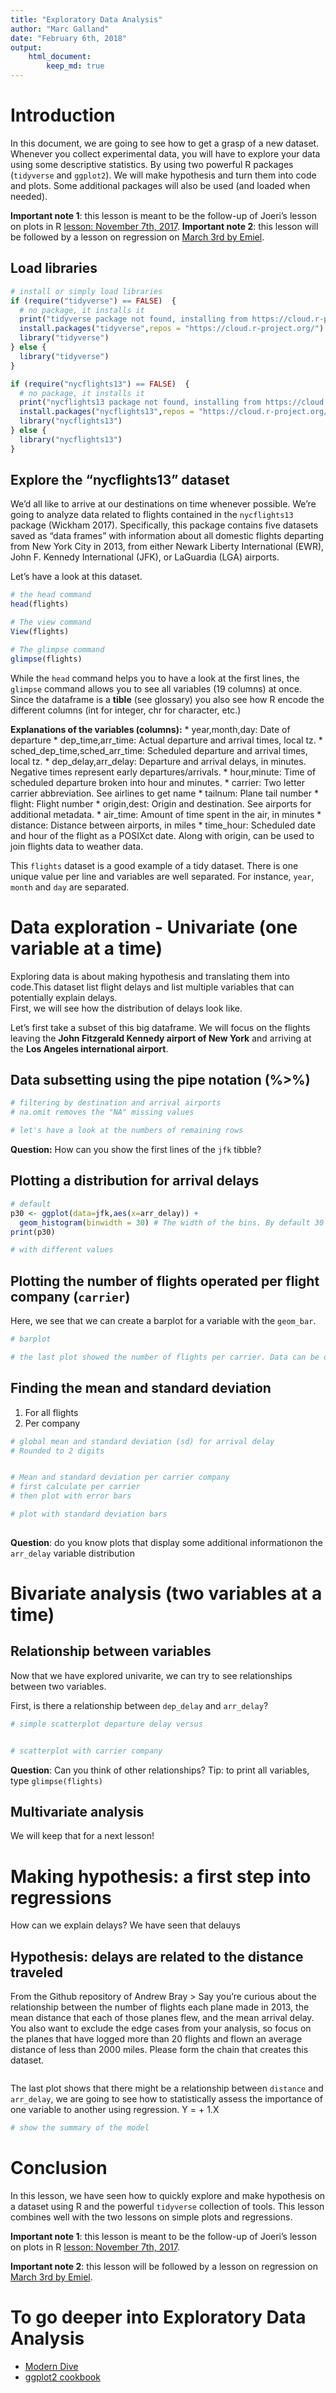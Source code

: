 ```yaml
---
title: "Exploratory Data Analysis"
author: "Marc Galland"
date: "February 6th, 2018"
output:
    html_document:
        keep_md: true
---
```

# Introduction
In this document, we are going to see how to get a grasp of a new dataset. Whenever you collect experimental data, you will have to explore your data using some descriptive statistics. By using two powerful R packages (``tidyverse`` and ``ggplot2``). We will make hypothesis and turn them into code and plots.
Some additional packages will also be used (and loaded when needed).

__Important note 1__: this lesson is meant to be the follow-up of Joeri's lesson on plots in R [lesson: November 7th, 2017](https://github.com/ScienceParkStudyGroup/studyGroup/blob/gh-pages/lessons/20171107_Simple_plots_with_R_Joeri/20171107_simple_plots_with_r_session.Rmd). 
__Important note 2__: this lesson will be followed by a lesson on regression on [March 3rd by Emiel](https://github.com/ScienceParkStudyGroup/studyGroup/issues/19). 

## Load libraries 
```r
# install or simply load libraries
if (require("tidyverse") == FALSE)  {
  # no package, it installs it
  print("tidyverse package not found, installing from https://cloud.r-project.org/")
  install.packages("tidyverse",repos = "https://cloud.r-project.org/")  
  library("tidyverse")
} else {
  library("tidyverse")
}

if (require("nycflights13") == FALSE)  {
  # no package, it installs it
  print("nycflights13 package not found, installing from https://cloud.r-project.org/")
  install.packages("nycflights13",repos = "https://cloud.r-project.org/")  
  library("nycflights13")
} else {
  library("nycflights13")
}
```

## Explore the "nycflights13" dataset
We’d all like to arrive at our destinations on time whenever possible. We’re going to analyze data related to flights contained in the ``nycflights13`` package (Wickham 2017). Specifically, this package contains five datasets saved as “data frames” with information about all domestic flights departing from New York City in 2013, from either Newark Liberty International (EWR), John F. Kennedy International (JFK), or LaGuardia (LGA) airports.

Let's have a look at this dataset. 
```r
# the head command
head(flights)

# The view command
View(flights)

# The glimpse command
glimpse(flights)
```

While the ``head`` command helps you to have a look at the first lines, the ``glimpse`` command allows you to see all variables (19 columns) at once. Since the dataframe is a **tible** (see glossary) you also see how R encode the different columns (int for integer, chr for character, etc.)

**Explanations of the variables (columns):**
* year,month,day: Date of departure
* dep_time,arr_time: Actual departure and arrival times, local tz.
* sched_dep_time,sched_arr_time: Scheduled departure and arrival times, local tz.
* dep_delay,arr_delay: Departure and arrival delays, in minutes. Negative times represent early departures/arrivals.
* hour,minute: Time of scheduled departure broken into hour and minutes.
* carrier: Two letter carrier abbreviation. See airlines to get name
* tailnum: Plane tail number
* flight: Flight number
* origin,dest: Origin and destination. See airports for additional metadata.
* air_time: Amount of time spent in the air, in minutes
* distance: Distance between airports, in miles
* time_hour: Scheduled date and hour of the flight as a POSIXct date. Along with origin, can be used to join flights data to weather data.

This ``flights`` dataset is a good example of a tidy dataset. There is one unique value per line and variables are well separated. For instance, ``year``, ``month`` and ``day`` are separated. 

# Data exploration - Univariate (one variable at a time)
Exploring data is about making hypothesis and translating them into code.This dataset list flight delays and list multiple variables that can potentially explain delays.    
First, we will see how the distribution of delays look like. 

Let's first take a subset of this big dataframe. We will focus on the flights leaving the **John Fitzgerald Kennedy airport of New York** and arriving at the **Los Angeles international airport**.  

## Data subsetting using the pipe notation (%>%)
```r
# filtering by destination and arrival airports   
# na.omit removes the "NA" missing values

# let's have a look at the numbers of remaining rows

```
**Question:** How can you show the first lines of the ``jfk`` tibble?  

## Plotting a distribution for arrival delays
```r
# default 
p30 <- ggplot(data=jfk,aes(x=arr_delay)) + 
  geom_histogram(binwidth = 30) # The width of the bins. By default 30
print(p30)

# with different values 

```

## Plotting the number of flights operated per flight company (``carrier``)
Here, we see that we can create a barplot for a variable with the ``geom_bar``. 
```r
# barplot

# the last plot showed the number of flights per carrier. Data can be obtained with:

```

## Finding the mean and standard deviation 
1. For all flights
2. Per company
```r
# global mean and standard deviation (sd) for arrival delay
# Rounded to 2 digits


# Mean and standard deviation per carrier company
# first calculate per carrier 
# then plot with error bars

# plot with standard deviation bars
  
```
**Question**: do you know plots that display some additional informationon the ``arr_delay`` variable distribution  

# Bivariate analysis (two variables at a time)
## Relationship between variables
Now that we have explored univarite, we can try to see relationships between two variables. 

First, is there a relationship between ``dep_delay`` and ``arr_delay``?
```r
# simple scatterplot departure delay versus 


# scatterplot with carrier company 

```

**Question**: Can you think of other relationships? Tip: to print all variables, type ``glimpse(flights)`` 

## Multivariate analysis
We will keep that for a next lesson!

# Making hypothesis: a first step into regressions
How can we explain delays? We have seen that delauys 

## Hypothesis: delays are related to the distance traveled
From the Github repository of Andrew Bray
> Say you're curious about the relationship between the number of flights each plane made in 2013, the mean distance that each of those planes flew, and the mean arrival delay. You also want to exclude the edge cases from your analysis, so focus on the planes that have logged more than 20 flights and flown an average distance of less than 2000 miles. Please form the chain that creates this dataset.


```r

```

The last plot shows that there might be a relationship between ``distance`` and ``arr_delay``, we are going to see how to statistically assess the importance of one variable to another using regression. 
Y = \beta0 + \beta1.X

```r

# show the summary of the model

```

# Conclusion
In this lesson, we have seen how to quickly explore and make hypothesis on a dataset using R and the powerful ``tidyverse`` collection of tools. This lesson combines well with the two lessons on simple plots and regressions.

__Important note 1__: this lesson is meant to be the follow-up of Joeri's lesson on plots in R [lesson: November 7th, 2017](https://github.com/ScienceParkStudyGroup/studyGroup/blob/gh-pages/lessons/20171107_Simple_plots_with_R_Joeri/20171107_simple_plots_with_r_session.Rmd). 

__Important note 2__: this lesson will be followed by a lesson on regression on [March 3rd by Emiel](https://github.com/ScienceParkStudyGroup/studyGroup/issues/19). 

# To go deeper into Exploratory Data Analysis 
- [Modern Dive](http://moderndive.com/index.html)
- [ggplot2 cookbook](http://www.cookbook-r.com/Graphs/)


